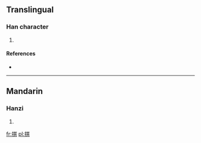 ==Translingual==

===Han character===
{{Han char|rn=64|rad=手|as=08|sn=11|four=5408<sub>1</sub>|canj=手廿一金 (QTMC)}}

# {{defn|Han|sort=手08}}

====References====
* {{Han ref|kx=0437.120|dkj=12254|dj=0787.020|hdz=31891.040|uh=6391|ud=25489|bh=D5A4|bd=54692}}

----

==Mandarin==

===Hanzi===
{{cmn-hanzi|pin=[[qí]] ([[qi2]])|wg=ch'i<sup>2</sup>}}

# {{defn|lang=cmn|sort=手08}}

[[fr:掑]]
[[pl:掑]]